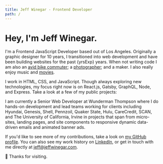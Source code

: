 ```yaml
---
title: Jeff Winegar - Frontend Developer
path: /
---
```




<SEO
  title={props.pageContext.frontmatter.title}
  path={props.pageContext.frontmatter.path}
/>


# Hey, I'm Jeff Winegar.

<p>I'm a Frontend JavaScript Developer based out of Los Angeles. Originally a graphic designer for 10 years, I transitioned into web development and have been building websites for the past {yrsExp} years. When not writing code I am also an <a href="https://www.strava.com/athletes/1123257">avid bike commuter</a>; a <a href="https://www.instagram.com/jeff_winegar/">photographer</a>; and a maker. I also really enjoy music and <a href="https://letterboxd.com/jeff_winegar/films/">movies</a>.</p>

I work in HTML, CSS, and JavaScript. Though always exploring new technologies, my focus right now is on React.js, Gatsby, GraphQL, Node, and Express. Take a look at a few of my public projects:

<GithubRepos />

I am currently a Senior Web Developer at Wunderman Thompson where I do hands-on development and lead teams working for clients including Hyundai, Genesis, Shell, Pennzoil, Quaker State, Hulu, CareCredit, SCAN, and The University of California, Irvine in projects that span from micro-sites, landing pages, and site components to responsive dynamic data-driven emails and animated banner ads.

If you'd like to see more of my contributions, take a look on [my GitHub profile](https://github.com/jeffwinegar). You can also see my work history on [LinkedIn](https://www.linkedin.com/in/jeffwinegar), or get in touch with me directly at [jeff@jeffwinegar.com](mailto:jeff@jeffwinegar.com).

👋 Thanks for visiting.